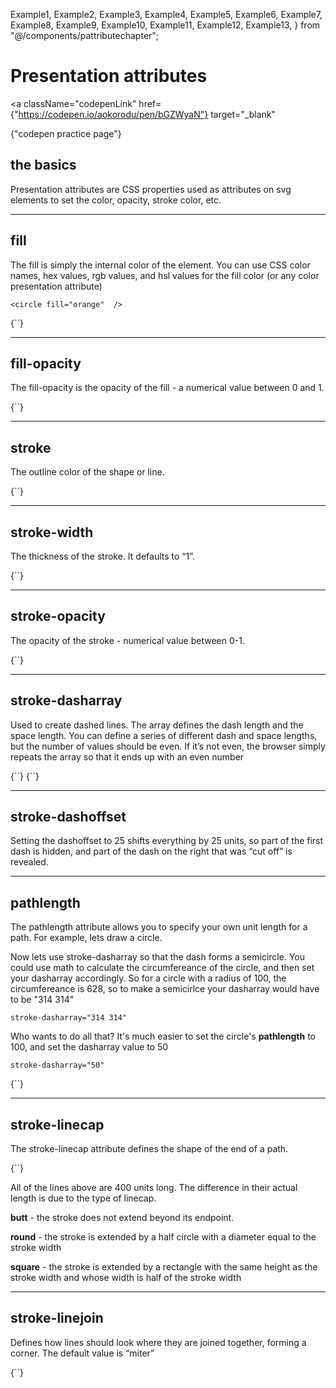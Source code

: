   Example1,
  Example2,
  Example3,
  Example4,
  Example5,
  Example6,
  Example7,
  Example8,
  Example9,
  Example10,
  Example11,
  Example12,
  Example13,
} from "@/components/pattributechapter";

# Presentation attributes

<a
  className="codepenLink"
  href={"https://codepen.io/aokorodu/pen/bGZWyaN"}
  target="_blank"
>
  {"codepen practice page"}
</a>

## the basics

Presentation attributes are CSS properties used as attributes on svg elements to set the color, opacity, stroke color, etc.

---

## fill

The fill is simply the internal color of the element. You can use CSS color names, hex values, rgb values, and hsl values for the fill color (or any color presentation attribute)

```
<circle fill="orange"  />
```

<Blocks>
  {`<circle 
    cx="250" cy="150" r="100" 
    fill="orange"  />`}
</Blocks>

<Example1 />

---

## fill-opacity

The fill-opacity is the opacity of the fill - a numerical value between 0 and 1.

<Blocks>
  {`<circle
  cx="250"
  cy="150"
  r="100"
  fill="orange"
  fill-opacity="0.2"
/>`}
</Blocks>

<Example2 />

---

## stroke

The outline color of the shape or line.

<Blocks>
  {`<circle
    cx="250" cy="150" r="100"
    fill="orange" fill-opacity="0.2"
    stroke="black"
/>`}
</Blocks>

<Example3 />

---

## stroke-width

The thickness of the stroke. It defaults to “1”.

<Blocks>
  {`<circle
    cx="250" cy="150" r="100"
    fill="orange" fill-opacity="0.2"
    stroke="black"
    stroke-width="3"
/>`}
</Blocks>

<Example4 />

---

## stroke-opacity

The opacity of the stroke - numerical value between 0-1.

<Blocks>
  {`<circle
    cx="250" cy="150" r="100"
    fill="orange" fill-opacity="0.2"
    stroke="black" stroke-width="3"
    stroke-opacity=".2"
/>`}
</Blocks>

<Example5 />

---

## stroke-dasharray

Used to create dashed lines. The array defines the dash length and the space length. You can define a series of different dash and space lengths, but the number of values should be even. If it’s not even, the browser simply repeats the array so that it ends up with an even number

<Blocks caption="with single value dash and space are the same">
  {`<circle
    cx="250" cy="150" r="100"
    fill="orange" fill-opacity="0.2"
    stroke="black" stroke-width="3"
    stroke-opacity=".2"
    stroke-dasharray="10"
/>`}
</Blocks>

<Example6 />

<Blocks caption="1st number: dash size, 2nd: space size">
  {`<circle
    cx="250" cy="150" r="100"
    fill="orange" fill-opacity="0.2"
    stroke="black" stroke-width="3"
    stroke-dasharray="40 5"
/>`}
</Blocks>

<Example7 />

<Example8 />

---

## stroke-dashoffset

Setting the dashoffset to 25 shifts everything by 25 units, so part of the first dash is hidden, and part of the dash on the right that was “cut off” is revealed.

<Example9 />

---

## pathlength

The pathlength attribute allows you to specify your own unit length for a path. For example, lets draw a circle.

<Example10 />

Now lets use stroke-dasharray so that the dash forms a semicircle. You could use math to calculate the circumfereance of the circle, and then set your dasharray accordingly. So for a circle with a radius of 100, the circumfereance is 628, so to make a semicirlce your dasharray would have to be "314 314"

```
stroke-dasharray="314 314"
```

Who wants to do all that? It's much easier to set the circle's **pathlength** to 100, and set the dasharray value to 50

```
stroke-dasharray="50"
```

<Blocks caption="pathlength = 100">
  {`<circle
    cx="250"
    cy="150"
    r="100"
    fill="none"
    stroke="black"
    stroke-width="3"
    stroke-dasharray="50"
    pathLength="100"
/>`}
</Blocks>

<Example11 />

---

## stroke-linecap

The stroke-linecap attribute defines the shape of the end of a path.

<Blocks>
  {`<path
    d="M 50,100 h 400"
    stroke="black"
    stroke-width="30"
    stroke-linecap="butt"
/>`}
</Blocks>

<Example12 />

All of the lines above are 400 units long. The difference in their actual length is due to the type of linecap.

**butt** - the stroke does not extend beyond its endpoint.

**round** - the stroke is extended by a half circle with a diameter equal to the stroke width

**square** - the stroke is extended by a rectangle with the same height as the stroke width and whose width is half of the stroke width

---

## stroke-linejoin

Defines how lines should look where they are joined together, forming a corner. The default value is “miter”

<Blocks>
  {`<path
    d="M70 138L247 23L420.5 138"
    stroke="black"
    stroke-width="40"
    stroke-linejoin="miter"
/>`}
</Blocks>

<Example13 />

